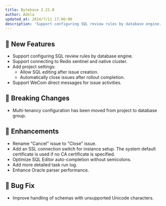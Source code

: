 ```yaml
---
title: Bytebase 2.21.0
author: Adela
updated_at: 2024/7/11 17:00:00
description: 'Support configuring SQL review rules by database engine.'
---
```



## 🚀 New Features

- Support configuring SQL review rules by database engine.
- Support connecting to Redis sentinel and native cluster.
- Add project settings:
  - Allow SQL editing after issue creation.
  - Automatically close issues after rollout completion.
- Support WeCom direct messages for issue activities.

## 🔔 Breaking Changes

- Multi-tenancy configuration has been moved from project to database group.

## 🎄 Enhancements

- Rename "Cancel" issue to "Close" issue.
- Add an SSL connection switch for instance setup. The system default certificate is used if no CA certificate is specified.
- Optimize SQL Editor auto-completion without semicolons.
- Add more detailed task run log.
- Enhance Oracle parser performance.

## 🐞 Bug Fix

- Improve handling of schemas with unsupported Unicode characters.

<InstallUpgrade />
